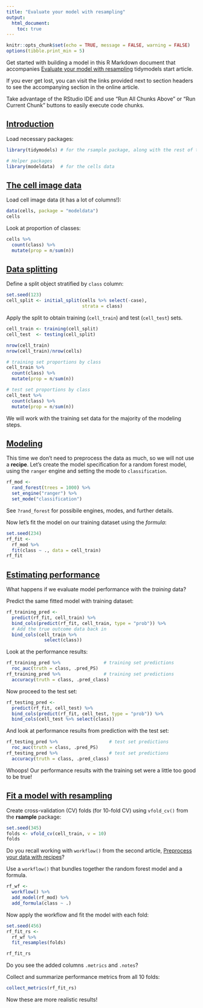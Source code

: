```yaml
---
title: "Evaluate your model with resampling"
output: 
  html_document:
    toc: true
---
```


```r
knitr::opts_chunk$set(echo = TRUE, message = FALSE, warning = FALSE)
options(tibble.print_min = 5)
```

Get started with building a model in this R Markdown document that accompanies [Evaluate your model with resampling](https://www.tidymodels.org/start/resampling) tidymodels start article.

If you ever get lost, you can visit the links provided next to section headers to see the accompanying section in the online article.

Take advantage of the RStudio IDE and use "Run All Chunks Above" or "Run Current Chunk" buttons to easily execute code chunks.

## [Introduction](https://www.tidymodels.org/start/resampling/#intro)

Load necessary packages:

```r
library(tidymodels) # for the rsample package, along with the rest of tidymodels

# Helper packages
library(modeldata)  # for the cells data
```

## [The cell image data](https://www.tidymodels.org/start/resampling/#data)

Load cell image data (it has a lot of columns!):

```r
data(cells, package = "modeldata")
cells
```

Look at proportion of classes:

```r
cells %>% 
  count(class) %>% 
  mutate(prop = n/sum(n))
```


## [Data splitting](https://www.tidymodels.org/start/resampling/#data-split)

Define a split object stratified by `class` column:

```r
set.seed(123)
cell_split <- initial_split(cells %>% select(-case), 
                            strata = class)
```

Apply the split to obtain training (`cell_train`) and test (`cell_test`) sets.

```r
cell_train <- training(cell_split)
cell_test  <- testing(cell_split)

nrow(cell_train)
nrow(cell_train)/nrow(cells)

# training set proportions by class
cell_train %>% 
  count(class) %>% 
  mutate(prop = n/sum(n))

# test set proportions by class
cell_test %>% 
  count(class) %>% 
  mutate(prop = n/sum(n))
```

We will work with the training set data for the majority of the modeling steps.

## [Modeling](https://www.tidymodels.org/start/resampling/#modeling)

This time we don't need to preprocess the data as much, so we will not use a **recipe**.
Let's create the model specification for a random forest model, using the `ranger` engine and setting the mode to `classification`.

```r
rf_mod <- 
  rand_forest(trees = 1000) %>% 
  set_engine("ranger") %>% 
  set_mode("classification")
```

See `?rand_forest` for possibile engines, modes, and further details.   

Now let's fit the model on our training dataset using the *formula*:

```r
set.seed(234)
rf_fit <- 
  rf_mod %>% 
  fit(class ~ ., data = cell_train)
rf_fit
```

## [Estimating performance](https://www.tidymodels.org/start/resampling/#performance)

What happens if we evaluate model performance with the _training_ data?

Predict the same fitted model with training dataset:

```r
rf_training_pred <- 
  predict(rf_fit, cell_train) %>% 
  bind_cols(predict(rf_fit, cell_train, type = "prob")) %>% 
  # Add the true outcome data back in
  bind_cols(cell_train %>% 
              select(class))
```

Look at the performance results:

```r
rf_training_pred %>%                # training set predictions
  roc_auc(truth = class, .pred_PS)
rf_training_pred %>%                # training set predictions
  accuracy(truth = class, .pred_class)
```

Now proceed to the test set:

```r
rf_testing_pred <- 
  predict(rf_fit, cell_test) %>% 
  bind_cols(predict(rf_fit, cell_test, type = "prob")) %>% 
  bind_cols(cell_test %>% select(class))
```

And look at performance results from prediction with the test set:

```r
rf_testing_pred %>%                   # test set predictions
  roc_auc(truth = class, .pred_PS)
rf_testing_pred %>%                   # test set predictions
  accuracy(truth = class, .pred_class)
```

Whoops! Our performance results with the training set were a little too good to be true!

## [Fit a model with resampling](https://www.tidymodels.org/start/resampling/#fit-resamples)

Create cross-validation (CV) folds (for 10-fold CV) using `vfold_cv()` from the **rsample** package:

```r
set.seed(345)
folds <- vfold_cv(cell_train, v = 10)
folds
```

Do you recall working with `workflow()` from the second article, [Preprocess your data with recipes](https://www.tidymodels.org/start/recipes)?

Use a `workflow()` that bundles together the random forest model and a formula.

```r
rf_wf <- 
  workflow() %>%
  add_model(rf_mod) %>%
  add_formula(class ~ .)
```

Now apply the workflow and fit the model with each fold:

```r
set.seed(456)
rf_fit_rs <- 
  rf_wf %>% 
  fit_resamples(folds)

rf_fit_rs
```

Do you see the added columns `.metrics` and `.notes`?

Collect and summarize performance metrics from all 10 folds:

```r
collect_metrics(rf_fit_rs)
```

Now these are more realistic results!
